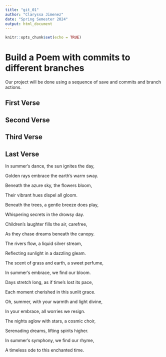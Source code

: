 ```yaml
---
title: "git_01"
author: "Claryssa Jimenez"
date: "Spring Semester 2024"
output: html_document
---
```


```r
knitr::opts_chunk$set(echo = TRUE)
```
# Build a Poem with commits to different branches
Our project will be done using a sequence of save and commits and branch actions.
<!-- Do not modify or change any text in "!--" bracketed areas such as this --- these are instructions to
you, if you change any of this the git program will notice it and compromise your git merging strategy !-->

## First Verse 
<!--Put the first five lines of a poem by Lewis Carrol in this section!-->

## Second Verse
<!--Put the first five lines of a poem by Robert Frost here!-->

## Third Verse
<!--Put the first two verses of The Walrus and the Carpenter here!-->

## Last Verse
<!--Put a short poem you created using chatGPT of 20 to 30 lines,here!-->

In summer's dance, the sun ignites the day,

Golden rays embrace the earth's warm sway.

Beneath the azure sky, the flowers bloom,

Their vibrant hues dispel all gloom.

Beneath the trees, a gentle breeze does play,

Whispering secrets in the drowsy day.

Children's laughter fills the air, carefree,

As they chase dreams beneath the canopy.

The rivers flow, a liquid silver stream,

Reflecting sunlight in a dazzling gleam.

The scent of grass and earth, a sweet perfume,

In summer's embrace, we find our bloom.

Days stretch long, as if time's lost its pace,

Each moment cherished in this sunlit grace.

Oh, summer, with your warmth and light divine,

In your embrace, all worries we resign.


The nights aglow with stars, a cosmic choir,

Serenading dreams, lifting spirits higher.

In summer's symphony, we find our rhyme,

A timeless ode to this enchanted time.

